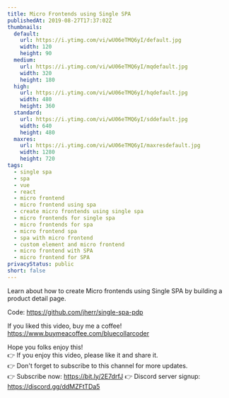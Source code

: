 ```yaml
---
title: Micro Frontends using Single SPA
publishedAt: 2019-08-27T17:37:02Z
thumbnails:
  default:
    url: https://i.ytimg.com/vi/wU06eTMQ6yI/default.jpg
    width: 120
    height: 90
  medium:
    url: https://i.ytimg.com/vi/wU06eTMQ6yI/mqdefault.jpg
    width: 320
    height: 180
  high:
    url: https://i.ytimg.com/vi/wU06eTMQ6yI/hqdefault.jpg
    width: 480
    height: 360
  standard:
    url: https://i.ytimg.com/vi/wU06eTMQ6yI/sddefault.jpg
    width: 640
    height: 480
  maxres:
    url: https://i.ytimg.com/vi/wU06eTMQ6yI/maxresdefault.jpg
    width: 1280
    height: 720
tags:
  - single spa
  - spa
  - vue
  - react
  - micro frontend
  - micro frontend using spa
  - create micro frontends using single spa
  - micro frontends for single spa
  - micro frontends for spa
  - micro frontend spa
  - spa with micro frontend
  - custom element and micro frontend
  - micro frontend with SPA
  - micro frontend for SPA
privacyStatus: public
short: false
---
```

  
  Learn about how to create Micro frontends using Single SPA by building a product detail page.

Code: https://github.com/jherr/single-spa-pdp

If you liked this video, buy me a coffee! https://www.buymeacoffee.com/bluecollarcoder

Hope you folks enjoy this!    
👉 If you enjoy this video, please like it and share it.    
👉 Don't forget to subscribe to this channel for more updates.    
👉 Subscribe now: https://bit.ly/2E7drfJ
👉 Discord server signup: https://discord.gg/ddMZFtTDa5
  